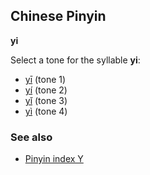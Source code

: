 ==Chinese Pinyin==
'''yi'''

Select a tone for the syllable '''yi''':
*[[yī]] (tone 1)
*[[yí]] (tone 2)
*[[yǐ]] (tone 3)
*[[yì]] (tone 4)

===See also===
*[[Wiktionary:Chinese Pinyin index y|Pinyin index Y]]
